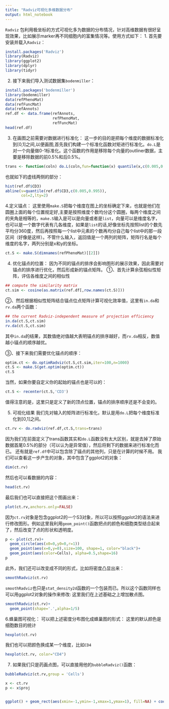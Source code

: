 ---
title: "Radviz可视化多维数据分布"
output: html_notebook
---
`Radviz` 包利用极坐标的方式可视化多为数据的分布情况，针对高维数据有很好呈现效果，比如展示marker再不同细胞内的富集情况等。使用方式如下：
1. 首先要安装并载入`Radviz`：
```{r}
install.packages('Radviz')
library(Radviz)
library(ggplot2)
library(dplyr)
library(tidyr)
```

2. 接下来我们导入测试数据集`bodenmiller`：
```{r}
install.packages('bodenmiller')
library(bodenmiller)
data(refPhenoMat)
data(refFuncMat)
data(refAnnots)
ref.df <- data.frame(refAnnots,
                     refPhenoMat,
                     refFuncMat)
head(ref.df)
```

3. 在画图之前需要对数据进行标准化：
这一步的目的是把每个维度的数据标准化到[0,1]之间,以便画图,首先我们构建一个标准化函数对矩进行标准化。`do.L`是对一个向量做0-1标准化。这个函数的作用是移除每个向量的outliner数据，主要是移除数据的前0.5%和后0.5%。
```{r}
trans <- function(coln) do.L(coln,fun=function(x) quantile(x,c(0.005,0.995)))
```
也就如下的虚线两侧的部分：
```{r}
hist(ref.df$CD3)
abline(v=quantile(ref.df$CD3,c(0.005,0.995)),
       col=2,lty=2)
```
4.定义锚点：
这里使用`make.S`把每个维度在图上的坐标确定下来，也就是他们在圆圈上面的每个位置规定好,主要是按照维度个数均分这个圆圈，每两个维度之间的夹角是相等的，`make.S`输入是可以是向量或者是`list`，向量可以是维度名字，也可以是一个数字代表有几各维度，如果是`list`的话,好像坐标先按照list的个数先平均分360度，然后再按照每一个list中元素的个数再均分自己每个list中的那一段区间（好像是这样）。不管什么输入，返回值是一个两列的矩阵，矩阵行名是每个维度的名字，两列分别是x和y的坐标。

```{r}
ct.S <- make.S(dimnames(refPhenoMat)[[2]])
```
4. 优化锚点的位置：
因为不同的锚点的排序会影响图形的展示效果，因此需要对锚点的排序进行优化，然后形成新的锚点矩阵。
①、首先计算余弦相似性矩阵，评估各维度之间的相似性

```{r}
## compute the similarity matrix
ct.sim <- cosine(as.matrix(ref.df[,row.names(ct.S)]))

```
②、然后根据相似性矩阵结合锚点位点矩阵计算可视化效率值，这里有`in.da`和 `rv.da`两个函数：
```{r}
## the current Radviz-independent measure of projection efficiency
in.da(ct.S,ct.sim)
rv.da(ct.S,ct.sim)
```
其中`in.da`的结果，其数值绝对值越大表明锚点的排序越好，而`rv.da`相反，数值越小锚点的顺序越优。

③、接下来我们需要优化锚点的顺序：
```{r}
optim.ct <- do.optimRadviz(ct.S,ct.sim,iter=100,n=1000)
ct.S <- make.S(get.optim(optim.ct))
ct.S
```
当然，如果你要自定义你的起始的锚点也是可以的：
```{r}
ct.S <- recenter(ct.S,'CD3')
```
值得注意的是，这里只是定义了新的顶点位置，锚点的排序顺序还是不会变的。

5. 可视化结果
我们先对输入的矩阵进行标准化，默认是用`do.L`把每个维度标准化到[0,1]之间。
```{r}
ct.rv <- do.radviz(ref.df,ct.S,trans=trans)
```
因为我们在前面定义了trans函数其实和`do.L`函数没有太大区别，就是去掉了原始数据首尾0.5%的部分（可以认为是异常值），然后将剩下的数据来进行标准化而已。
还有就是`ref.df`中可以包含除了锚点的其他列，只是在计算的时候不用。
我们可以查看这一步产生的对象，其中包含了ggplot2的对象：
```{r}
dim(ct.rv)
```
然后也可以看数据的内容：
```{r}
head(ct.rv)
```
最后我们也可以直接把这个图画出来：
```{r}
plot(ct.rv,anchors.only=FALSE)
```
因为`ct.rv`对象是包含ggplot2的一个S3对象，所以可以按照ggplot2的语法来进行修改图形。例如这里我利用`geom_point()`函数把点的颜色和细胞类型结合起来了，然后改变了点的形状和透明度。

```{r}
p <- plot(ct.rv)+
  geom_circle(aes(x0=0,y0=0,r=1))
  geom_point(aes(x=0,y=0),size=100, shape=1, color="black")+
  geom_point(aes(color=Cells), alpha=0.5,shape=16)
p
```
此外，我们还可以改变成不同的形式，比如将密度凸显出来：
```{r}
smoothRadviz(ct.rv)
```
`smoothRadviz`也只是`stat_density2d`函数的一个包装而已。所以这个函数同样也可以用ggplot2对象的操作来修改:
这里我们在上述基础之上增加散点图。
```{r}
smoothRadviz(ct.rv)+
  geom_point(shape='.',alpha=1/5)
```
6.蜂巢图可视化：
可以把上述密度分布图化成蜂巢图的形式：
这里的默认颜色是细胞数目的统计
```{r}
hexplot(ct.rv)
```
我们也可以把颜色换成某一个维度，比如`CD4`
```{r}
hexplot(ct.rv, color="CD4")
```
7. 如果我们只是药画点图，可以直接用他的`bubbleRadviz()`函数：
```{r}
bubbleRadviz(ct.rv,group = 'Cells')
```

```{r}
x <- ct.rv
p <- x$proj



```

```{r}
ggplot() + geom_rect(aes(xmin=-1,ymin=-1,xmax=1,ymax=1), fill=NA) + coord_polar() 

```



